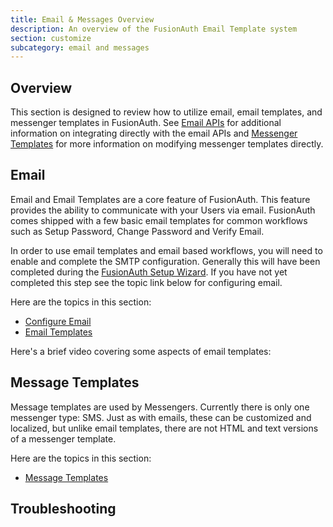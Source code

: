 ```yaml
---
title: Email & Messages Overview
description: An overview of the FusionAuth Email Template system
section: customize
subcategory: email and messages
---
```


## Overview

This section is designed to review how to utilize email, email templates, and messenger templates in FusionAuth. See [Email APIs](/docs/apis/emails) for additional information on integrating directly with the email APIs and [Messenger Templates](/docs/apis/messengers/overview) for more information on modifying messenger templates directly.

## Email

Email and Email Templates are a core feature of FusionAuth. This feature provides the ability to communicate with your Users via email. FusionAuth
comes shipped with a few basic email templates for common workflows such as Setup Password, Change Password and Verify Email.

In order to use email templates and email based workflows, you will need to enable and complete the SMTP configuration. Generally this will
have been completed during the [FusionAuth Setup Wizard](/docs/get-started/run-in-the-cloud/setup-wizard). If you have not yet completed this step see the topic
link below for configuring email.

Here are the topics in this section:

* [Configure Email](/docs/customize/email-and-messages/configure-email)
* [Email Templates](/docs/customize/email-and-messages/email-templates)

Here's a brief video covering some aspects of email templates:

<YouTube id="3xQyIq9p4DQ"></YouTube>

## Message Templates

Message templates are used by Messengers. Currently there is only one messenger type: SMS. Just as with emails, these can be customized and localized, but unlike email templates, there are not HTML and text versions of a messenger template.

Here are the topics in this section:

* [Message Templates](/docs/customize/email-and-messages/message-templates)

## Troubleshooting

<EmailTroubleshooting />
